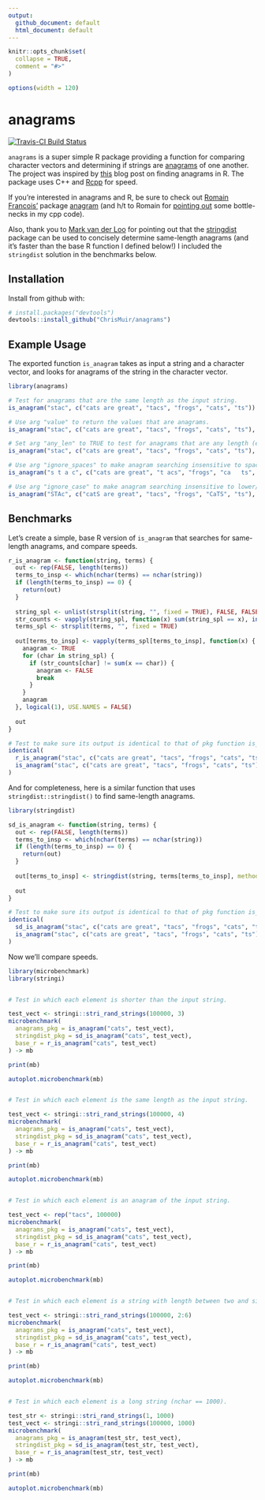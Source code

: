 ```yaml
---
output: 
  github_document: default
  html_document: default
---
```


<!-- README.md is generated from README.Rmd. Please edit that file -->

```r
knitr::opts_chunk$set(
  collapse = TRUE,
  comment = "#>"
)
```

```r
options(width = 120)
```

# anagrams

[![Travis-CI Build Status](https://travis-ci.org/ChrisMuir/anagrams.svg?branch=master)](https://travis-ci.org/ChrisMuir/anagrams)

`anagrams` is a super simple R package providing a function for comparing character vectors and determining if strings are [anagrams](https://en.wikipedia.org/wiki/Anagram) of one another. The project was inspired by [this](http://www.programmingr.com/content/simple-anagram-finder-using-r/) blog post on finding anagrams in R. The package uses C++ and [Rcpp](https://CRAN.R-project.org/package=Rcpp) for speed.

If you're interested in anagrams and R, be sure to check out [Romain Francois'](https://github.com/romainfrancois) package [anagram](https://github.com/romainfrancois/anagram) (and h/t to Romain for [pointing out](https://twitter.com/romain_francois/status/972754279164514304) some bottle-necks in my cpp code).

Also, thank you to [Mark van der Loo](https://github.com/markvanderloo) for pointing out that the [stringdist](https://github.com/markvanderloo/stringdist) package can be used to concisely determine same-length anagrams (and it's faster than the base R function I defined below!) I included the `stringdist` solution in the benchmarks below.

## Installation

Install from github with:
```r
# install.packages("devtools")
devtools::install_github("ChrisMuir/anagrams")
```

## Example Usage

The exported function `is_anagram` takes as input a string and a character vector, and looks for anagrams of the string in the character vector.

```r
library(anagrams)

# Test for anagrams that are the same length as the input string.
is_anagram("stac", c("cats are great", "tacs", "frogs", "cats", "ts"))

# Use arg "value" to return the values that are anagrams.
is_anagram("stac", c("cats are great", "tacs", "frogs", "cats", "ts"), value = TRUE)

# Set arg "any_len" to TRUE to test for anagrams that are any length (either same length or sub-string).
is_anagram("stac", c("cats are great", "tacs", "frogs", "cats", "ts"), any_len = TRUE)

# Use arg "ignore_spaces" to make anagram searching insensitive to spaces.
is_anagram("s t a c", c("cats are great", "t acs", "frogs", "ca   ts", "ts"), ignore_spaces = TRUE)

# Use arg "ignore_case" to make anagram searching insensitive to lower/upper case.
is_anagram("STAc", c("catS are great", "tacs", "frogs", "CaTS", "ts"), ignore_case = TRUE)
```

## Benchmarks

Let's create a simple, base R version of `is_anagram` that searches for same-length anagrams, and compare speeds.
```r
r_is_anagram <- function(string, terms) {
  out <- rep(FALSE, length(terms))
  terms_to_insp <- which(nchar(terms) == nchar(string))
  if (length(terms_to_insp) == 0) {
    return(out)
  }
  
  string_spl <- unlist(strsplit(string, "", fixed = TRUE), FALSE, FALSE)
  str_counts <- vapply(string_spl, function(x) sum(string_spl == x), integer(1))
  terms_spl <- strsplit(terms, "", fixed = TRUE)
  
  out[terms_to_insp] <- vapply(terms_spl[terms_to_insp], function(x) {
    anagram <- TRUE
    for (char in string_spl) {
      if (str_counts[char] != sum(x == char)) {
        anagram <- FALSE
        break
      }
    }
    anagram
  }, logical(1), USE.NAMES = FALSE)
  
  out
}

# Test to make sure its output is identical to that of pkg function is_anagram.
identical(
  r_is_anagram("stac", c("cats are great", "tacs", "frogs", "cats", "ts")), 
  is_anagram("stac", c("cats are great", "tacs", "frogs", "cats", "ts"))
)
```
And for completeness, here is a similar function that uses `stringdist::stringdist()` to find same-length anagrams.
```r
library(stringdist)

sd_is_anagram <- function(string, terms) {
  out <- rep(FALSE, length(terms))
  terms_to_insp <- which(nchar(terms) == nchar(string))
  if (length(terms_to_insp) == 0) {
    return(out)
  }
  
  out[terms_to_insp] <- stringdist(string, terms[terms_to_insp], method="qgram", q=1) == 0
  
  out
}

# Test to make sure its output is identical to that of pkg function is_anagram.
identical(
  sd_is_anagram("stac", c("cats are great", "tacs", "frogs", "cats", "ts")), 
  is_anagram("stac", c("cats are great", "tacs", "frogs", "cats", "ts"))
)
```

Now we'll compare speeds.

```r
library(microbenchmark)
library(stringi)


# Test in which each element is shorter than the input string.

test_vect <- stringi::stri_rand_strings(100000, 3)
microbenchmark(
  anagrams_pkg = is_anagram("cats", test_vect), 
  stringdist_pkg = sd_is_anagram("cats", test_vect), 
  base_r = r_is_anagram("cats", test_vect)
) -> mb

print(mb)

autoplot.microbenchmark(mb)


# Test in which each element is the same length as the input string.

test_vect <- stringi::stri_rand_strings(100000, 4)
microbenchmark(
  anagrams_pkg = is_anagram("cats", test_vect), 
  stringdist_pkg = sd_is_anagram("cats", test_vect), 
  base_r = r_is_anagram("cats", test_vect)
) -> mb

print(mb)

autoplot.microbenchmark(mb)


# Test in which each element is an anagram of the input string.

test_vect <- rep("tacs", 100000)
microbenchmark(
  anagrams_pkg = is_anagram("cats", test_vect), 
  stringdist_pkg = sd_is_anagram("cats", test_vect), 
  base_r = r_is_anagram("cats", test_vect)
) -> mb

print(mb)

autoplot.microbenchmark(mb)


# Test in which each element is a string with length between two and six chars.

test_vect <- stringi::stri_rand_strings(100000, 2:6)
microbenchmark(
  anagrams_pkg = is_anagram("cats", test_vect), 
  stringdist_pkg = sd_is_anagram("cats", test_vect), 
  base_r = r_is_anagram("cats", test_vect)
) -> mb

print(mb)

autoplot.microbenchmark(mb)


# Test in which each element is a long string (nchar == 1000).

test_str <- stringi::stri_rand_strings(1, 1000)
test_vect <- stringi::stri_rand_strings(100000, 1000)
microbenchmark(
  anagrams_pkg = is_anagram(test_str, test_vect), 
  stringdist_pkg = sd_is_anagram(test_str, test_vect), 
  base_r = r_is_anagram(test_str, test_vect)
) -> mb

print(mb)

autoplot.microbenchmark(mb)
```
